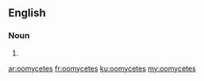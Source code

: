 ==English==

===Noun===
{{head|en|plural}}

# {{plural of|oomycete|lang=en|nocat=1}}

[[ar:oomycetes]]
[[fr:oomycetes]]
[[ku:oomycetes]]
[[my:oomycetes]]